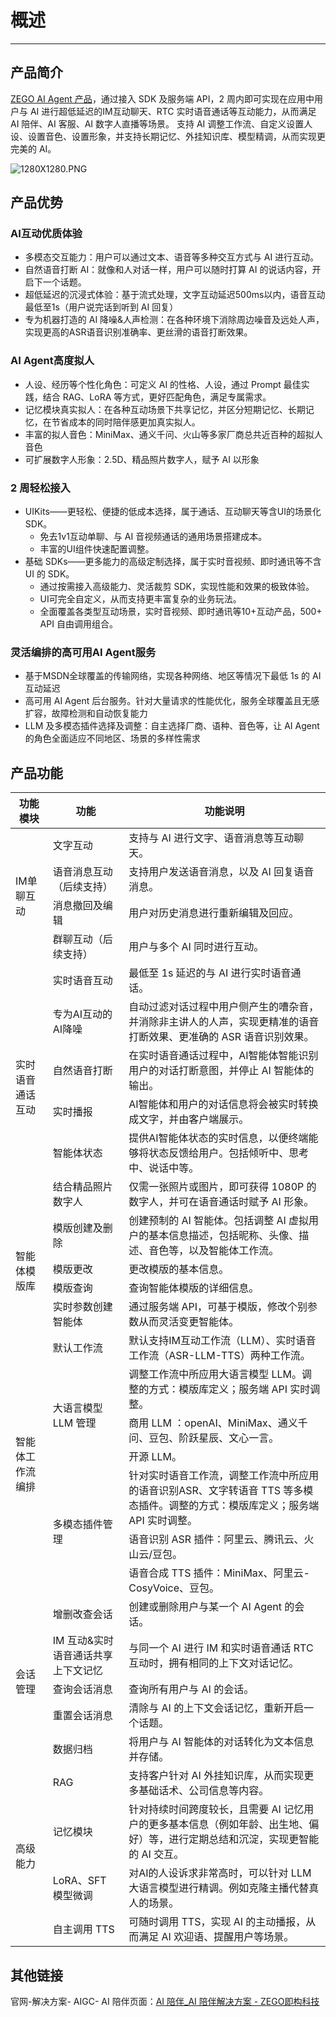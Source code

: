 # 概述

--- 

## 产品简介

[ZEGO AI Agent 产品](https://www.zego.im/solution/ai-companion)，通过接入 SDK 及服务端 API，2 周内即可实现在应用中用户与 AI 进行超低延迟的IM互动聊天、RTC 实时语音通话等互动能力，从而满足 AI 陪伴、AI 客服、AI 数字人直播等场景。
支持 AI 调整工作流、自定义设置人设、设置音色、设置形象，并支持长期记忆、外挂知识库、模型精调，从而实现更完美的 AI。

<Frame width="auto" height="auto">
  <img src="https://media-resource.spreading.io/docuo/workspace740/af061ebc6eaf0f12ae9e7f72235bd04e/ca82eee147.PNG" alt="1280X1280.PNG"/>
</Frame>

## 产品优势

### AI互动优质体验

  - 多模态交互能力：用户可以通过文本、语音等多种交互方式与 AI 进行互动。
  - 自然语音打断 AI：就像和人对话一样，用户可以随时打算 AI 的说话内容，开启下一个话题。
  - 超低延迟的沉浸式体验：基于流式处理，文字互动延迟500ms以内，语音互动最低至1s（用户说完话到听到 AI 回复）
  - 专为机器打造的 AI 降噪&人声检测：在各种环境下消除周边噪音及远处人声，实现更高的ASR语音识别准确率、更丝滑的语音打断效果。

### AI Agent高度拟人

  - 人设、经历等个性化角色：可定义 AI 的性格、人设，通过 Prompt 最佳实践，结合 RAG、LoRA 等方式，更好匹配角色，满足专属需求。
  - 记忆模块真实拟人：在各种互动场景下共享记忆，并区分短期记忆、长期记忆，在节省成本的同时陪伴感更加真实拟人。
  - 丰富的拟人音色：MiniMax、通义千问、火山等多家厂商总共近百种的超拟人音色
  - 可扩展数字人形象：2.5D、精品照片数字人，赋予 AI 以形象

### 2 周轻松接入

  - UIKits——更轻松、便捷的低成本选择，属于通话、互动聊天等含UI的场景化 SDK。
    - 免去1v1互动单聊、与 AI 音视频通话的通用场景搭建成本。
    - 丰富的UI组件快速配置调整。
  - 基础 SDKs——更多能力的高级定制选择，属于实时音视频、即时通讯等不含 UI 的 SDK。
    - 通过按需接入高级能力、灵活裁剪 SDK，实现性能和效果的极致体验。
    - UI可完全自定义，从而支持更丰富复杂的业务玩法。
    - 全面覆盖各类型互动场景，实时音视频、即时通讯等10+互动产品，500+ API 自由调用组合。

### 灵活编排的高可用AI Agent服务

  - 基于MSDN全球覆盖的传输网络，实现各种网络、地区等情况下最低 1s 的 AI 互动延迟
  - 高可用 AI Agent 后台服务。针对大量请求的性能优化，服务全球覆盖且无感扩容，故障检测和自动恢复能力
  - LLM 及多模态插件选择及调整：自主选择厂商、语种、音色等，让 AI Agent 的角色全面适应不同地区、场景的多样性需求


## 产品功能

<table>
  <thead>
    <tr>
      <th>功能模块</th>
      <th>功能</th>
      <th>功能说明</th>
    </tr>
  </thead>
  <tbody>
    <tr>
      <td rowspan="4">IM单聊互动</td>
      <td>文字互动</td>
      <td>支持与 AI 进行文字、语音消息等互动聊天。</td>
    </tr>
    <tr>
      <td>语音消息互动（后续支持）</td>
      <td>支持用户发送语音消息，以及 AI 回复语音消息。</td>
    </tr>
    <tr>
      <td>消息撤回及编辑</td>
      <td>用户对历史消息进行重新编辑及回应。</td>
    </tr>
    <tr>
      <td>群聊互动（后续支持）</td>
      <td>用户与多个 AI 同时进行互动。</td>
    </tr>
    <tr>
      <td rowspan="6">实时语音通话互动</td>
      <td>实时语音互动</td>
      <td>最低至 1s 延迟的与 AI 进行实时语音通话。</td>
    </tr>
    <tr>
      <td>专为AI互动的AI降噪</td>
      <td>自动过滤对话过程中用户侧产生的嘈杂音，并消除非主讲人的人声，实现更精准的语音打断效果、更准确的 ASR 语音识别效果。</td>
    </tr>
    <tr>
      <td>自然语音打断</td>
      <td>在实时语音通话过程中，AI智能体智能识别用户的对话打断意图，并停止 AI 智能体的输出。</td>
    </tr>
    <tr>
      <td>实时播报</td>
      <td>AI智能体和用户的对话信息将会被实时转换成文字，并由客户端展示。</td>
    </tr>
    <tr>
      <td>智能体状态</td>
      <td>提供AI智能体状态的实时信息，以便终端能够将状态反馈给用户。包括倾听中、思考中、说话中等。</td>
    </tr>
    <tr>
      <td>结合精品照片数字人</td>
      <td>仅需一张照片或图片，即可获得 1080P 的数字人，并可在语音通话时赋予 AI 形象。</td>
    </tr>
    <tr>
      <td rowspan="4">智能体模版库</td>
      <td>模版创建及删除</td>
      <td>创建预制的 AI 智能体。包括调整 AI 虚拟用户的基本信息描述，包括昵称、头像、描述、音色等，以及智能体工作流。</td>
    </tr>
    <tr>
      <td>模版更改</td>
      <td>更改模版的基本信息。</td>
    </tr>
    <tr>
      <td>模版查询</td>
      <td>查询智能体模版的详细信息。</td>
    </tr>
    <tr>
      <td>实时参数创建智能体</td>
      <td>通过服务端 API，可基于模版，修改个别参数从而灵活变更智能体。</td>
    </tr>
    <tr>
      <td rowspan="7">智能体工作流编排</td>
      <td>默认工作流</td>
      <td>默认支持IM互动工作流（LLM）、实时语音工作流（ASR-LLM-TTS）两种工作流。</td>
    </tr>
    <tr>
      <td rowspan="3">大语言模型 LLM 管理</td>
      <td>调整工作流中所应用大语言模型 LLM。调整的方式：模版库定义；服务端 API 实时调整。</td>
    </tr>
    <tr>
      <td colspan="2">商用 LLM ：openAI、MiniMax、通义千问、豆包、阶跃星辰、文心一言。</td>
    </tr>
    <tr>
      <td colspan="2">开源 LLM。</td>
    </tr>
    <tr>
      <td rowspan="3">多模态插件管理</td>
      <td>针对实时语音工作流，调整工作流中所应用的语音识别ASR、文字转语音 TTS 等多模态插件。调整的方式：模版库定义；服务端 API 实时调整。</td>
    </tr>
    <tr>
      <td colspan="2">语音识别 ASR 插件：阿里云、腾讯云、火山云/豆包。</td>
    </tr>
    <tr>
      <td colspan="2">语音合成 TTS 插件：MiniMax、阿里云-CosyVoice、豆包。</td>
    </tr>
    <tr>
      <td rowspan="5">会话管理</td>
      <td>增删改查会话</td>
      <td>创建或删除用户与某一个 AI Agent 的会话。</td>
    </tr>
    <tr>
      <td>IM 互动&实时语音通话共享上下文记忆</td>
      <td>与同一个 AI 进行 IM 和实时语音通话 RTC 互动时，拥有相同的上下文对话记忆。</td>
    </tr>
    <tr>
      <td>查询会话消息</td>
      <td>查询所有用户与 AI 的会话。</td>
    </tr>
    <tr>
      <td>重置会话消息</td>
      <td>清除与 AI 的上下文会话记忆，重新开启一个话题。</td>
    </tr>
    <tr>
      <td>数据归档</td>
      <td>将用户与 AI 智能体的对话转化为文本信息并存储。</td>
    </tr>
    <tr>
      <td rowspan="4">高级能力</td>
      <td>RAG</td>
      <td>支持客户针对 AI 外挂知识库，从而实现更多基础话术、公司信息等内容。</td>
    </tr>
    <tr>
      <td>记忆模块</td>
      <td>针对持续时间跨度较长，且需要 AI 记忆用户的更多基本信息（例如年龄、出生地、偏好）等，进行定期总结和沉淀，实现更智能的 AI 交互。</td>
    </tr>
    <tr>
      <td>LoRA、SFT 模型微调</td>
      <td>对AI的人设诉求非常高时，可以针对 LLM 大语言模型进行精调。例如克隆主播代替真人的场景。</td>
    </tr>
    <tr>
      <td>自主调用 TTS</td>
      <td>可随时调用 TTS，实现 AI 的主动播报，从而满足 AI 欢迎语、提醒用户等场景。</td>
    </tr>
  </tbody>
</table>

## 其他链接

官网-解决方案- AIGC- AI 陪伴页面：[AI 陪伴_AI 陪伴解决方案 - ZEGO即构科技](https://www.zego.im/solution/ai-companion)
